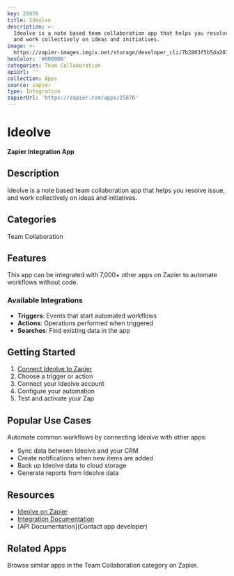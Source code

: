 ```yaml
---
key: 25876
title: Ideolve
description: >-
  Ideolve is a note based team collaboration app that helps you resolve issue,
  and work collectively on ideas and initiatives.
image: >-
  https://zapier-images.imgix.net/storage/developer_cli/7b2803f5b5da207f93374bf112614c18.png?auto=format%2Ccompress&ixlib=python-3.0.0&q=50
hexColor: '#000000'
categories: Team Collaboration
apiUrl: ''
collection: Apps
source: zapier
type: Integration
zapierUrl: 'https://zapier.com/apps/25876'
---
```

# Ideolve

**Zapier Integration App**

## Description

Ideolve is a note based team collaboration app that helps you resolve issue, and work collectively on ideas and initiatives.

## Categories

Team Collaboration

## Features

This app can be integrated with 7,000+ other apps on Zapier to automate workflows without code.

### Available Integrations

- **Triggers**: Events that start automated workflows
- **Actions**: Operations performed when triggered
- **Searches**: Find existing data in the app

## Getting Started

1. [Connect Ideolve to Zapier](https://zapier.com/apps/25876)
2. Choose a trigger or action
3. Connect your Ideolve account
4. Configure your automation
5. Test and activate your Zap

## Popular Use Cases

Automate common workflows by connecting Ideolve with other apps:

- Sync data between Ideolve and your CRM
- Create notifications when new items are added
- Back up Ideolve data to cloud storage
- Generate reports from Ideolve data

## Resources

- [Ideolve on Zapier](https://zapier.com/apps/25876)
- [Integration Documentation](https://zapier.com/apps/25876/integrations)
- [API Documentation](Contact app developer)

## Related Apps

Browse similar apps in the Team Collaboration category on Zapier.
